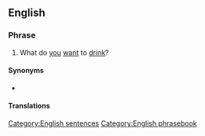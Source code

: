 ==English==

===Phrase===
{{head|en|phrase|head=[[what|What]][[-'s|'s]] [[yours]]?}}

# {{lb|en|informal}} What do [[you]] [[want]] to [[drink]]?

====Synonyms====
* {{l|en|what's your poison}}

====Translations====
{{trans-see|what's your poison}}

[[Category:English sentences]]
[[Category:English phrasebook]]